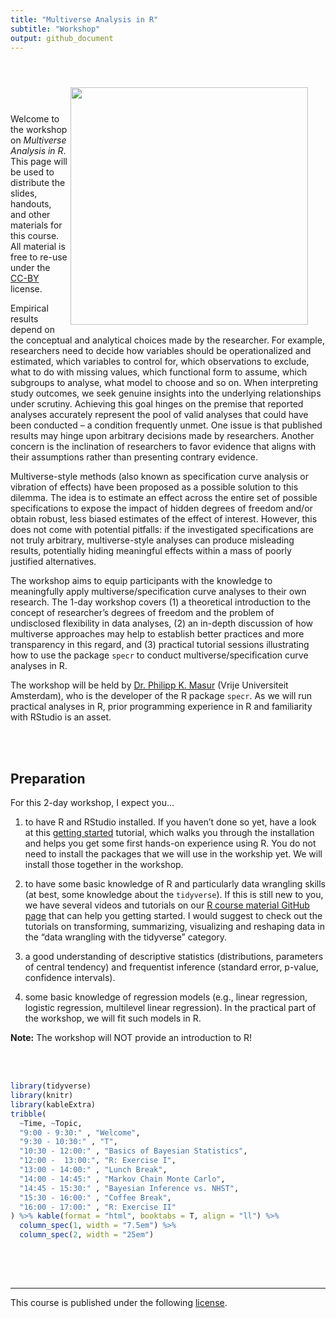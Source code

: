 ```yaml
---
title: "Multiverse Analysis in R"
subtitle: "Workshop"
output: github_document
---
```




<div style = "padding: 2em;">
<img src="https://github.com/masurp/specr/raw/master/man/figures/README-unnamed-chunk-2-1.png" width = 380 align="right" />
</div> Welcome to the workshop on *Multiverse Analysis in R*. This page will be used to distribute the slides, handouts, and other materials for this course. All material is free to re-use under the [CC-BY](https://github.com/masurp/workshop_bayes/blob/main/LICENSE.md) license.

Empirical results depend on the conceptual and analytical choices made by the researcher. For example, researchers need to decide how variables should be operationalized and estimated, which variables to control for, which observations to exclude, what to do with missing values, which functional form to assume, which subgroups to analyse, what model to choose and so on. When interpreting study outcomes, we seek genuine insights into the underlying relationships under scrutiny. Achieving this goal hinges on the premise that reported analyses accurately represent the pool of valid analyses that could have been conducted – a condition frequently unmet. One issue is that published results may hinge upon arbitrary decisions made by researchers. Another concern is the inclination of researchers to favor evidence that aligns with their assumptions rather than presenting contrary evidence. 

Multiverse-style methods (also known as specification curve analysis or vibration of effects) have been proposed as a possible solution to this dilemma. The idea is to estimate an effect across the entire set of possible specifications to expose the impact of hidden degrees of freedom and/or obtain robust, less biased estimates of the effect of interest. However, this does not come with potential pitfalls: if the investigated specifications are not truly arbitrary, multiverse-style analyses can produce misleading results, potentially hiding meaningful effects within a mass of poorly justified alternatives. 

The workshop aims to equip participants with the knowledge to meaningfully apply multiverse/specification curve analyses to their own research. The 1-day workshop covers (1) a theoretical introduction to the concept of researcher’s degrees of freedom and the problem of undisclosed flexibility in data analyses, (2) an in-depth discussion of how multiverse approaches may help to establish better practices and more transparency in this regard, and (3) practical tutorial sessions illustrating how to use the package `specr` to conduct multiverse/specification curve analyses in R. 

The workshop will be held by [Dr. Philipp K. Masur](https://www.philippmasur.de) (Vrije Universiteit Amsterdam), who is the developer of the R package `specr`. As we will run practical analyses in R, prior programming experience in R and familiarity with RStudio is an asset.


<br><br>

## Preparation

For this 2-day workshop, I expect you... 

1. to have R and RStudio installed. If you haven't done so yet, have a look at this [getting started](https://github.com/ccs-amsterdam/r-course-material/blob/master/tutorials/R_basics_1_getting_started.md) tutorial, which walks you through the installation and helps you get some first hands-on experience using R. You do not need to install the packages that we will use in the workship yet. We will install those together in the workshop.

2. to have some basic knowledge of R and particularly data wrangling skills (at best, some knowledge about the `tidyverse`). If this is still new to you, we have several videos and tutorials on our [R course material GitHub page](https://github.com/ccs-amsterdam/r-course-material) that can help you getting started. I would suggest to check out the tutorials on transforming, summarizing, visualizing and reshaping data in the "data wrangling with the tidyverse" category. 

3. a good understanding of descriptive statistics (distributions, parameters of central tendency) and frequentist inference (standard error, p-value, confidence intervals).

4. some basic knowledge of regression models (e.g., linear regression, logistic regression, multilevel linear regression). In the practical part of the workshop, we will fit such models in R. 

**Note:** The workshop will NOT provide an introduction to R!

<br><br>


```r
library(tidyverse)
library(knitr)
library(kableExtra)
tribble(
  ~Time, ~Topic,
  "9:00 - 9:30:" , "Welcome", 
  "9:30 - 10:30:" , "T",  
  "10:30 - 12:00:" , "Basics of Bayesian Statistics",
  "12:00 -  13:00:", "R: Exercise I",
  "13:00 - 14:00:" , "Lunch Break",	
  "14:00 - 14:45:" , "Markov Chain Monte Carlo",
  "14:45 - 15:30:" , "Bayesian Inference vs. NHST", 
  "15:30 - 16:00:" , "Coffee Break",
  "16:00 - 17:00:" , "R: Exercise II"
) %>% kable(format = "html", booktabs = T, align = "ll") %>%
  column_spec(1, width = "7.5em") %>%
  column_spec(2, width = "25em")
  
```


<br><br>
<hr>

This course is published under the following [license](https://github.com/masurp/workshop_specr/blob/main/LICENSE). 

